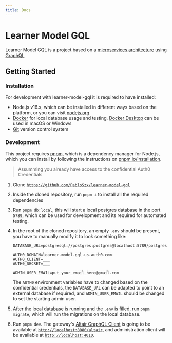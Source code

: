 ```yaml
---
title: Docs
---
```


# Learner Model GQL

Learner Model GQL is a project based on a [microservices architecture](/how-it-works/architecture) using [GraphQL](https://graphql.org)

## Getting Started

### Installation

For development with learner-model-gql it is required to have installed:

- Node.js v16.x, which can be installed in different ways based on the platform, or you can visit [nodejs.org](https://nodejs.org/)
- [Docker](https://www.docker.com/) for local database usage and testing, [Docker Desktop](https://www.docker.com/products/docker-desktop) can be used in macOS or Windows
- [Git](https://git-scm.com/) version control system

### Development

This project requires [pnpm](https://pnpm.io), which is a dependency manager for Node.js, which you can install by following the instructions on [pnpm.io/installation](https://pnpm.io/installation).

> Assumming you already have access to the confidential Auth0 Credentials

1. Clone [`https://github.com/PabloSzx/learner-model-gql`](https://github.com/PabloSzx/learner-model-gql)
2. Inside the cloned repository, run `pnpm i` to install all the required dependencies
3. Run `pnpm db:local`, this will start a local postgres database in the port `5789`, which can be used for development and its required for automated testing.
4. In the root of the cloned repository, an empty `.env` should be present, you have to manually modify it to look something like:

   ```env
   DATABASE_URL=postgresql://postgres:postgres@localhost:5789/postgres

   AUTH0_DOMAIN=learner-model-gql.us.auth0.com
   AUTH0_CLIENT=___
   AUTH0_SECRET=___

   ADMIN_USER_EMAIL=put_your_email_here@gmail.com
   ```

   The `AUTH0` environment variables have to changed based on the confidential credentials,
   the `DATABASE_URL` can be adapted to point to an external database if required,
   and `ADMIN_USER_EMAIL` should be changed to set the starting admin user.

5. After the local database is running and the `.env` is filled, run `pnpm migrate`, which will run the migrations on the local database.
6. Run `pnpm dev`. The gateway's [Altair GraphQL Client](https://altair.sirmuel.design/) is going to be available at [`http://localhost:8080/altair`](http://localhost:8080/altair),
   and administration client will be available at [`http://localhost:4010`](http://localhost:4010).
